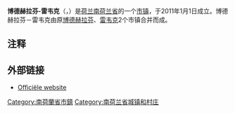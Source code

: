 {{Unreferenced|time=2018-08-23T12:58:39+00:00}}
{{Infobox settlement
<!-- See Template:Infobox settlement for additional fields and descriptions -->
<!-- Name and transliteration -->
| name                    = 博德赫拉芬-雷韦克<br>Bodegraven-Reeuwijk
| settlement_type         = [[市镇_(荷兰)|市镇]]
<!-- Images, nickname, motto -->
| image_skyline           = Bodegraven kerk.jpg
| image_alt               = 
| image_caption           = 教堂
| image_flag              = Bodegraven-Reeuwijk vlag.svg
| flag_size               = 100x67px
| flag_alt                = 
| image_shield            = Bodegraven-Reeuwijk_wapen.svg
| shield_size             = 100x80px
| shield_alt              = 
<!-- Maps, coordinates -->
| image_map               = Map - NL - Municipality code 1901 (2019).svg
| map_alt                 = Highlighted position of Bodegraven-Reeuwijk in a municipal map of South Holland
| map_caption             = 博德赫拉芬-雷韦克在南荷兰省的位置
| coordinates             = {{coord|52|5|N|4|45|E|region:NL|display=inline,title}}
<!-- Location, established, seat, subdivisions, government, leaders-->
| coordinates_footnotes   = 
| subdivision_type        = [[世界政區索引|国家]]
| subdivision_name        = {{NL}}
| subdivision_type1       = [[荷蘭省份|省份]]
| subdivision_name1       = [[南荷兰省|南荷兰省]]
<!-- established --------------->
| established_title       = 成立
| established_date        = 2011年1月1日<ref>{{cite web
 |url = http://www.cbs.nl/nl-NL/menu/methoden/classificaties/overzicht/gemeentelijke-indeling/2011/default.htm
 |title = Gemeentelijke indeling op 1 januari 2011
 |trans-title = Municipal divisions on 1 January 2011
 |language = nl
 |website = cbs.nl
 |publisher = [[Statistics_Netherlands|CBS]]
 |accessdate = 15 July 2013
 |archive-date = 2016-03-04
 |archive-url = https://web.archive.org/web/20160304040801/http://www.cbs.nl/nl-NL/menu/methoden/classificaties/overzicht/gemeentelijke-indeling/2011/default.htm
 |dead-url = no
 }}</ref>
| government_footnotes    = <ref name="mayor_now">{{cite web
 |url = http://www.bodegraven-reeuwijk.nl/bestuur-en-organisatie/burgemeester_42229/
 |title = Burgermeester
 |trans-title = Mayor
 |language = nl
 |work = Bestuur en organisatie
 |publisher = Gemeente Bodegraven-Reeuwijk
 |accessdate = 15 July 2013
 |url-status = dead
 |archiveurl = https://web.archive.org/web/20121230130642/http://www.bodegraven-reeuwijk.nl/bestuur-en-organisatie/burgemeester_42229/
 |archivedate = 2012-12-30
 |dead-url = no
 }}</ref>
| governing_body          = 市议会
| leader_party            = [[基督教民主黨_(荷蘭)|CDA]]
| leader_title            = 市长
| leader_name             = [[Christiaan_van_der_Kamp|Christiaan van der Kamp]]
<!-- Geographic information -->
| unit_pref               = Metric
<!-- ALL fields with measurements have automatic unit conversion -->
<!-- for references: use <ref> tags -->
| area_footnotes          = <ref>{{Dutch municipality total area|dataref}}</ref>
<!-- square kilometers -->
| area_total_km2          = {{Dutch municipality total area|Bodegraven-Reeuwijk}}
| area_land_km2           = {{Dutch municipality land area|Bodegraven-Reeuwijk}}
| area_water_km2          = {{Dutch municipality water area|Bodegraven-Reeuwijk}}
| elevation_footnotes     = <ref name="AHN">{{cite web
 |url = http://www.ahn.nl/postcodetool
 |title = Postcodetool for 2411BD
 |trans-title = 
 |language = nl
 |author = <!--Staff writer(s); no by-line.-->
 |date = 
 |work = Actueel Hoogtebestand Nederland
 |publisher = Het Waterschapshuis
 |accessdate = 15 July 2013
 |archive-date = 2019-01-07
 |archive-url = https://web.archive.org/web/20190107082041/http://www.ahn.nl/postcodetool
 |dead-url = no
 }}</ref>
| elevation_m             = 0
| elevation_max_footnotes = <!-- for references: use <ref> tags -->
| elevation_max_m         =
| elevation_min_footnotes = <!-- for references: use <ref> tags -->
| elevation_min_m         =
<!-- Population, demographics -->
| population_footnotes    = <ref>{{Dutch municipality population|dataref}}</ref>
| population_total        = {{Dutch municipality population|Bodegraven-Reeuwijk}}
| population_as_of        = {{MONTHNAME|{{Dutch municipality population|popbasemonth}}}} {{Dutch municipality population|popbaseyear}}
| population_density_km2  = {{Dutch municipality population density|Bodegraven-Reeuwijk}} <!-- For automatic calculation: auto-->
| population_demonym      = 
<!-- Other information -->
| timezone1               = [[Central_European_Time|CET]]
| utc_offset1             = +1
| timezone1_DST           = [[Central_European_Summer_Time|CEST]]
| utc_offset1_DST         = +2
| postal_code_type        = 邮政编码
| postal_code             = 2410–2415, 2810–2811, 3465–3466
| area_code_type          = 电话区号
| area_code               = 0182, 0348
| twin1                   = 
| twin1_country           = 
| website                 = {{URL|1=http://www.bodegraven-reeuwijk.nl}}
| footnotes               =
}}

'''博德赫拉芬-雷韦克'''（{{lang-nl|Bodegraven-Reeuwijk}}，{{IPA-nl|ˌboːdəɣraːvə(n) ˈreːuʋɛik}}）是[[荷兰|荷兰]][[南荷兰省|南荷兰省]]的一个[[市镇_(荷兰)|市镇]]，于2011年1月1日成立。博德赫拉芬－雷韦克由原[[博德赫拉芬|博德赫拉芬]]、[[雷韦克|雷韦克]]2个市镇合并而成。

==注释==
{{reflist}}
==外部链接==
*[http://www.bodegraven-reeuwijk.nl Officiële website] {{Wayback|url=http://www.bodegraven-reeuwijk.nl/ |date=20170929033103 }}

{{South Holland Province}}

[[Category:南荷蘭省市鎮|Category:南荷蘭省市鎮]]
[[Category:南荷兰省城镇和村庄|Category:南荷兰省城镇和村庄]]